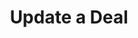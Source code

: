 ---
title: 'Update a Deal'
description: 'Update a Deal in any CRM Platform using this endpoint'
openapi: "PATCH /crm/deal"
---